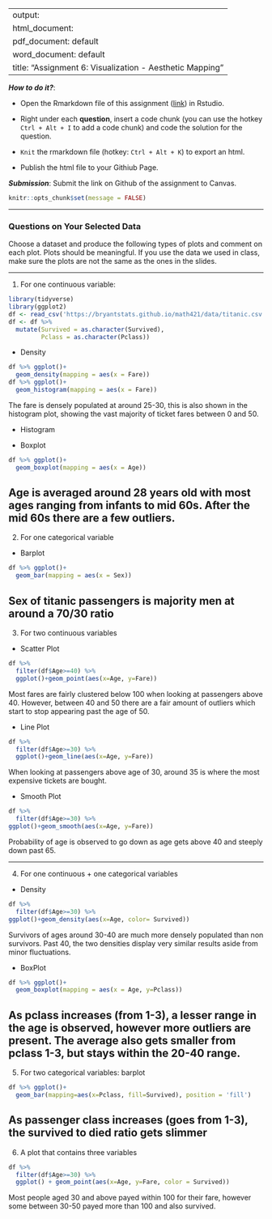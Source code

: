 
---
output: 
  html_document:
  pdf_document: default
  word_document: default
title: "Assignment 6: Visualization - Aesthetic Mapping"
---

***How to do it?***: 

- Open the Rmarkdown file of this assignment ([link](assignment6.Rmd)) in Rstudio. 

- Right under each **question**, insert  a code chunk (you can use the hotkey `Ctrl + Alt + I` to add a code chunk) and code the solution for the question. 

- `Knit` the rmarkdown file (hotkey: `Ctrl + Alt + K`) to export an html.  

-  Publish the html file to your Githiub Page. 

***Submission***: Submit the link on Github of the assignment to Canvas.

```r
knitr::opts_chunk$set(message = FALSE)
```

-------

### Questions on Your Selected Data

Choose a dataset and produce the following types of plots and comment on each plot. Plots should be meaningful. If you use the data we used in class, make sure the plots are not the same as the ones in the slides. 

-------

1. For one continuous variable:
```r
library(tidyverse)
library(ggplot2)
df <- read_csv('https://bryantstats.github.io/math421/data/titanic.csv')
df <- df %>% 
  mutate(Survived = as.character(Survived),
         Pclass = as.character(Pclass))
```

- Density
```r
df %>% ggplot()+
  geom_density(mapping = aes(x = Fare))
df %>% ggplot()+
  geom_histogram(mapping = aes(x = Fare))
```


The fare is densely populated at around 25-30, this is also shown in the histogram plot, showing the vast majority of ticket fares between 0 and 50. 


- Histogram 


- Boxplot

```r
df %>% ggplot()+
  geom_boxplot(mapping = aes(x = Age))
```


Age is averaged around 28 years old with most ages ranging from infants to mid 60s. After the mid 60s there are a few outliers.
-------

2. For one categorical variable

- Barplot

```r
df %>% ggplot()+
  geom_bar(mapping = aes(x = Sex))
```


Sex of titanic passengers is majority men at around a 70/30 ratio
-------

3. For two continuous variables

- Scatter Plot
```r
df %>% 
  filter(df$Age>=40) %>% 
  ggplot()+geom_point(aes(x=Age, y=Fare)) 
```



Most fares are fairly clustered below 100 when looking at passengers above 40. However, between 40 and 50 there are a fair amount of outliers which start to stop appearing past the age of 50. 

- Line Plot

```r
df %>% 
  filter(df$Age>=30) %>% 
  ggplot()+geom_line(aes(x=Age, y=Fare))
```



When looking at passengers above age of 30, around 35 is where the most expensive tickets are bought.

- Smooth Plot

```r
df %>% 
  filter(df$Age>=30) %>% 
ggplot()+geom_smooth(aes(x=Age, y=Fare))
```



Probability of age is observed to go down as age gets above 40 and steeply down past 65.

-------

4. For one continuous + one categorical variables

- Density
```r
df %>% 
  filter(df$Age>=30) %>% 
ggplot()+geom_density(aes(x=Age, color= Survived))
```



Survivors of ages around 30-40 are much more densely populated than non survivors. Past 40, the two densities display very similar results aside from minor fluctuations.

- BoxPlot
```r
df %>% ggplot()+
  geom_boxplot(mapping = aes(x = Age, y=Pclass))
```



As pclass increases (from 1-3), a lesser range in the age is observed, however more outliers are present. The average also gets smaller from pclass 1-3, but stays within the 20-40 range.
-------

5. For two categorical variables: barplot

```r
df %>% ggplot()+
  geom_bar(mapping=aes(x=Pclass, fill=Survived), position = 'fill')
```



As passenger class increases (goes from 1-3), the survived to died ratio gets slimmer
-------

6. A plot that contains three variables

```r
df %>% 
  filter(df$Age>=30) %>% 
  ggplot() + geom_point(aes(x=Age, y=Fare, color = Survived))
```




Most people aged 30 and above payed within 100 for their fare, however some between 30-50 payed more than 100 and also survived.
